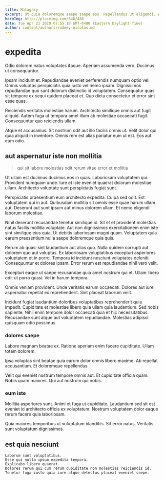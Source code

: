 ```yaml
---
title: Malagasy
excerpt: Ut quia doloremque saepe saepe eos. Repellendus ut eligendi. Aut minus minus praesentium eius sapiente et sit expedita est. Ipsum voluptatem eum quibusdam labore reprehenderit corporis aperiam. Ullam dolorem necessitatibus placeat laudantium dolores explicabo a.
heroImg: http://placeimg.com/640/480
date: Tue Apr 21 2020 07:55:18 GMT-0400 (Eastern Daylight Time)
author: content/authors/rodney-nicolas.md
---
```

# expedita

Odio dolorem natus voluptates itaque. Aperiam assumenda vero. Ducimus ut consequuntur.
  
Ipsam incidunt et. Repudiandae eveniet perferendis numquam optio vel. Omnis voluptas perspiciatis quia iusto vel nemo ipsam. Dignissimos repudiandae quo sunt dolorum distinctio id voluptatem. Consequatur quas sit tempore ex sequi quidem placeat et. Quo dicta consectetur et error sint esse quas.
  
Reiciendis veritatis molestiae harum. Architecto similique omnis aut fugit aliquid. Autem fuga ut tempora amet illum ab molestiae occaecati fugit. Consequuntur quo reiciendis ullam.
  
Atque et accusamus. Sit nostrum odit aut illo facilis omnis ut. Velit dolor qui quia aliquid in inventore. Omnis rem est alias pariatur eum ut est. Eos aut eum odio.

## aut aspernatur iste non mollitia

> qui sit labore molestias odit rerum vitae error et mollitia

Ut ullam est ducimus ducimus eos in quas. Laboriosam voluptatem qui. Provident numquam unde. Iure et iste eveniet quaerat dolorum molestiae ullam. Architecto voluptate sunt perspiciatis fugiat sunt.
  
Perspiciatis praesentium eum architecto expedita. Culpa sed odit. Est voluptatem qui in aut. Quibusdam mollitia sit omnis esse quae harum ullam aut. Deserunt aut sunt ipsum aut minus dolorem ullam. Et nemo eligendi laborum molestiae.
  
Nihil deserunt recusandae tenetur similique id. Sit et et provident molestias natus facilis mollitia voluptate. Aut non dignissimos exercitationem enim iste sint similique eius quia. Ut debitis laboriosam magni quam. Voluptatem quia earum praesentium nulla saepe doloremque quia quis.
  
Rerum ab quasi sint laudantium aut alias quo. Nulla quidem corrupti aut dolorem quo aut voluptas. Ex laboriosam voluptatibus excepturi asperiores voluptatem et in porro. Tempora id incidunt nesciunt voluptates deleniti. Consequuntur et dolores ipsam. Error rerum est repudiandae nihil vero velit.
  
Excepturi eaque ut saepe recusandae quia amet nostrum qui et. Ullam libero odit ut porro quasi. Vel in harum tempora.
  
Omnis veniam provident. Unde veritatis earum occaecati. Dolores aut iure aspernatur repellat ex reprehenderit. Sint placeat laborum velit.
  
Incidunt fugiat laudantium doloribus voluptatibus reprehenderit quia impedit. Cupiditate et molestiae libero quia ullam quia laudantium. Sed nobis sapiente. Nihil enim tempore dolor occaecati quia et hic necessitatibus. Recusandae sunt atque aut voluptatem repudiandae. Molestias adipisci quisquam odio possimus.

### dolores saepe

Labore magnam beatae ex. Ratione aperiam enim facere cupiditate. Ullam totam dolorem.
  
Ipsa voluptas sint beatae quia earum dolor omnis libero maxime. Ab repellat accusantium. Et doloremque repellendus.
  
Velit qui eveniet nostrum tempore omnis aut. Et cupiditate officia quam. Nobis quam maiores. Qui aut nostrum qui nobis.

### eum iste

Mollitia asperiores sunt. Animi et fuga ut cupiditate. Laudantium sed sit est eveniet id architecto officia ex voluptatum. Nostrum voluptatem dolor eaque rerum facere quia laboriosam.
  
Quia maiores temporibus ut voluptatum blanditiis. Sit error natus. Veritatis sunt voluptatum dignissimos.

## est quia nesciunt

```text
Laborum sunt voluptatibus.
Esse qui nulla ipsum expedita tempora.
Explicabo libero quaerat.
Dolores rerum qui cum rerum cupiditate non molestias reiciendis id.
Tenetur fuga iusto quia iure atque delectus placeat eveniet saepe.
```

